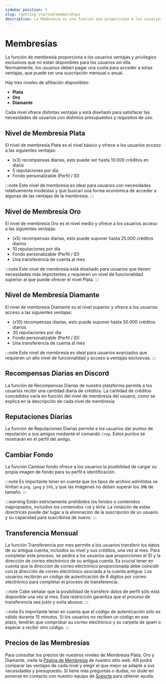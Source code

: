 ```yaml
---
sidebar_position: 5
slug: /getting-started/memberships
description: La Membresía es una función que proporciona a los usuarios ventajas y privilegios exclusivos.
---
```


# Membresías

La función de membresía proporciona a los usuarios ventajas y privilegios exclusivos que no están disponibles para los usuarios sin ella. Normalmente, los usuarios deben pagar una cuota para acceder a estas ventajas, que puede ser una suscripción mensual o anual.

Hay tres niveles de afiliación disponibles:

- **Plata**
- **Oro**
- **Diamante**

Cada nivel ofrece distintas ventajas y está diseñado para satisfacer las necesidades de usuarios con distintos presupuestos y requisitos de uso.

## Nivel de Membresía Plata

El nivel de membresía Plata es el nivel básico y ofrece a los usuarios acceso a las siguientes ventajas:

- (x3) recompensas diarias, esto puede ser hasta 10.000 créditos en diario
- 5 reputaciones por día
- Fondo personalizable (Perfil / ID)

:::note
Este nivel de membresía es ideal para usuarios con necesidades relativamente modestas y que buscan una forma económica de acceder a algunas de las ventajas de la membresía.
:::

## Nivel de Membresía Oro

El nivel de membresía Oro es el nivel medio y ofrece a los usuarios acceso a las siguientes ventajas:

- (x5) recompensas diarias, esto puede suponer hasta 25.000 créditos diarios
- 10 reputaciones por día
- Fondo personalizable (Perfil / ID)
- Una transferencia de cuenta al mes

:::note
Este nivel de membresía está diseñado para usuarios que tienen necesidades más importantes y requieren un nivel de funcionalidad superior al que puede ofrecer el nivel Plata.
:::

## Nivel de Membresía Diamante

El nivel de membresía Diamante es el nivel superior y ofrece a los usuarios acceso a las siguientes ventajas:

- (x10) recompensas diarias, esto puede suponer hasta 50.000 créditos diarios
- 30 reputaciones por día
- Fondo personalizable (Perfil / ID)
- Una transferencia de cuenta al mes

:::note
Este nivel de membresía es ideal para usuarios avanzados que requieren un alto nivel de funcionalidad y acceso a ventajas exclusivas.
:::

## Recompensas Diarias en Discord

La función de Recompensas Diarias de nuestra plataforma permite a los usuarios recibir una cantidad diaria de créditos. La cantidad de créditos concedidos varía en función del nivel de membresía del usuario, como se explica en la descripción de cada nivel de membresía.

## Reputaciones Diarias

La función de Reputaciones Diarias permite a los usuarios dar puntos de reputación a sus amigos mediante el comando `/rep`. Estos puntos se mostrarán en el perfil del amigo.

## Cambiar Fondo

La función Cambiar fondo ofrece a los usuarios la posibilidad de cargar su propia imagen de fondo para su perfil e identificación.

:::note
Es importante tener en cuenta que los tipos de archivo admitidos se limitan a `png`, `jpeg` y `SVG`, y que las imágenes no deben superar los `3MB` de tamaño.
:::

:::warning
Están estrictamente prohibidos los fondos o contenidos inapropiados, incluidos los contenidos `+18` y `NSFW`. La violación de estas directrices puede dar lugar a la eliminación de la suscripción de un usuario y su capacidad para suscribirse de nuevo.
:::

## Transferencia Mensual

La función Transferencia por mes permite a los usuarios transferir los datos de su antigua cuenta, incluidos su nivel y sus créditos, una vez al mes. Para completar este proceso, se pedirá a los usuarios que proporcionen el ID y la dirección de correo electrónico de su antigua cuenta. Es crucial tener en cuenta que la dirección de correo electrónico proporcionada debe coincidir con la dirección de correo electrónico asociada a la cuenta antigua. Los usuarios recibirán un código de autenticación de 6 dígitos por correo electrónico para completar el proceso de transferencia.

:::note
Cabe señalar que la posibilidad de transferir datos de perfil sólo está disponible una vez al mes. Esta restricción garantiza que el proceso de transferencia sea justo y evita abusos.
:::

:::note
Es importante tener en cuenta que el código de autenticación sólo es válido durante 15 minutos. Si los usuarios no reciben un código en ese plazo, tendrán que comprobar su correo electrónico y su carpeta de spam o esperar a recibir otro código.
:::

## Precios de las Membresías

Para consultar los precios de nuestros niveles de Membresía Plata, Oro y Diamante, visite la [Página de Membresía](https://probot.io/es/memberships) de nuestro sitio web. Allí podrá comparar las ventajas de cada nivel y elegir el que mejor se adapte a sus necesidades y presupuesto. Si tiene más preguntas o dudas, no dude en ponerse en contacto con nuestro equipo de [Soporte](https://discord.gg/probot) para obtener ayuda.
